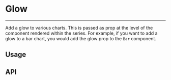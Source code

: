 
<Meta title="Docs/Utils/Glow" />

# Glow

---

Add a glow to various charts. This is passed as prop at the level of the component rendered within the series.
For example, if you want to add a glow to a bar chart, you would add the glow prop to the `Bar` component.

## Usage

<Canvas of={GlowStories.BarGlow} /> 
<Canvas of={GlowStories.ScatterGlow} />
<Canvas of={GlowStories.BubbleGlow} />

## API

```ts
interface Glow {
  /**
   * The color of the glow.
   */
  color?: string;

  /**
   * The x offset of the glow.
   */
  x?: number;

  /**
   * The y offset of the glow.
   */
  y?: number;

  /**
   * The blur radius of the glow.
   */
  blur?: number;
}
```